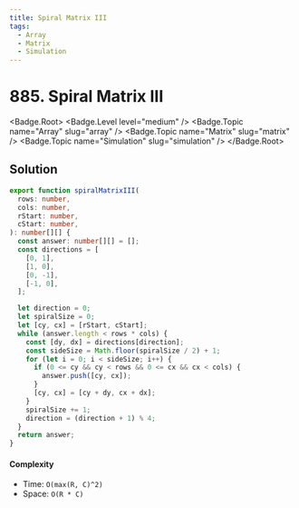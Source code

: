 ```yaml
---
title: Spiral Matrix III
tags:
  - Array
  - Matrix
  - Simulation
---
```


# 885. Spiral Matrix III

<Badge.Root>
  <Badge.Level level="medium" />
  <Badge.Topic name="Array" slug="array" />
  <Badge.Topic name="Matrix" slug="matrix" />
  <Badge.Topic name="Simulation" slug="simulation" />
</Badge.Root>

## Solution

```typescript filename="solution.ts" copy
export function spiralMatrixIII(
  rows: number,
  cols: number,
  rStart: number,
  cStart: number,
): number[][] {
  const answer: number[][] = [];
  const directions = [
    [0, 1],
    [1, 0],
    [0, -1],
    [-1, 0],
  ];

  let direction = 0;
  let spiralSize = 0;
  let [cy, cx] = [rStart, cStart];
  while (answer.length < rows * cols) {
    const [dy, dx] = directions[direction];
    const sideSize = Math.floor(spiralSize / 2) + 1;
    for (let i = 0; i < sideSize; i++) {
      if (0 <= cy && cy < rows && 0 <= cx && cx < cols) {
        answer.push([cy, cx]);
      }
      [cy, cx] = [cy + dy, cx + dx];
    }
    spiralSize += 1;
    direction = (direction + 1) % 4;
  }
  return answer;
}
```

#### Complexity

- Time: `O(max(R, C)^2)`
- Space: `O(R * C)`

<ProblemLink
  codingSite="leetcode"
  href="https://leetcode.com/problems/spiral-matrix-iii"
  title="Spiral Matrix III"
/>
